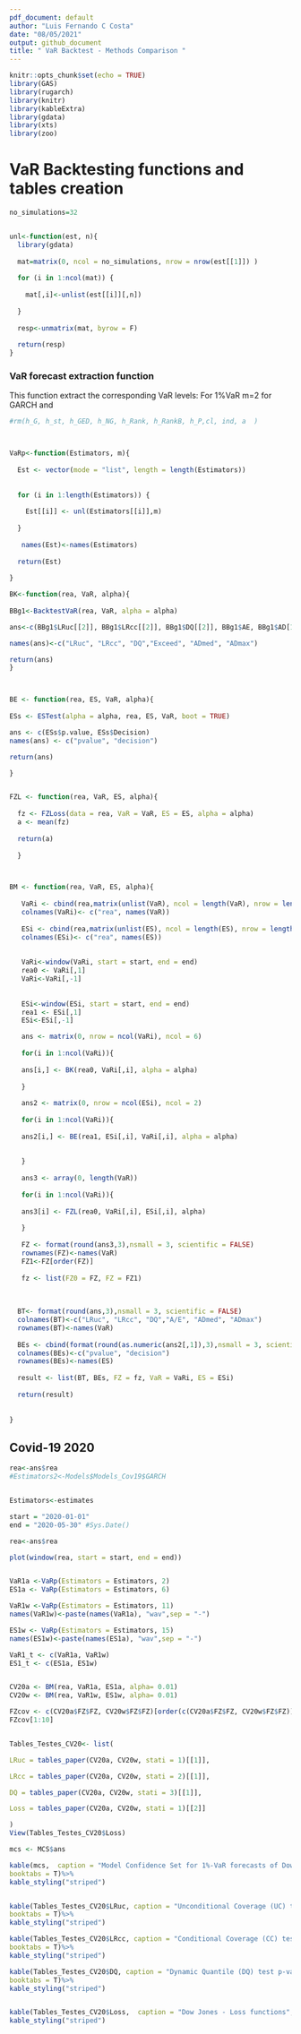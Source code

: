 ---
pdf_document: default
author: "Luis Fernando C Costa"
date: "08/05/2021"
output: github_document
title: " VaR Backtest - Methods Comparison "
---

```{r setup, include=FALSE}
knitr::opts_chunk$set(echo = TRUE)
library(GAS)
library(rugarch)
library(knitr)
library(kableExtra)
library(gdata)
library(xts)
library(zoo)

```

# VaR Backtesting functions and tables creation


```{r}

no_simulations=32


unl<-function(est, n){
  library(gdata)
  
  mat=matrix(0, ncol = no_simulations, nrow = nrow(est[[1]]) ) 
  
  for (i in 1:ncol(mat)) {
    
    mat[,i]<-unlist(est[[i]][,n])
    
  }
  
  resp<-unmatrix(mat, byrow = F)
  
  return(resp)
}


```


### VaR forecast extraction function

This function extract the corresponding VaR levels:
For 1%VaR m=2 for GARCH and 

```{r, eval=TRUE, echo=TRUE}

#rm(h_G, h_st, h_GED, h_NG, h_Rank, h_RankB, h_P,cl, ind, a  )



VaRp<-function(Estimators, m){
  
  Est <- vector(mode = "list", length = length(Estimators))
 
  
  for (i in 1:length(Estimators)) {
    
    Est[[i]] <- unl(Estimators[[i]],m)
    
  }
  
   names(Est)<-names(Estimators)
  
  return(Est)
  
}

```


```{r}

BK<-function(rea, VaR, alpha){
  
BBg1<-BacktestVaR(rea, VaR, alpha = alpha)

ans<-c(BBg1$LRuc[[2]], BBg1$LRcc[[2]], BBg1$DQ[[2]], BBg1$AE, BBg1$AD[1], BBg1$AD[2])

names(ans)<-c("LRuc", "LRcc", "DQ","Exceed", "ADmed", "ADmax")

return(ans)
}



BE <- function(rea, ES, VaR, alpha){
  
ESs <- ESTest(alpha = alpha, rea, ES, VaR, boot = TRUE)

ans <- c(ESs$p.value, ESs$Decision)
names(ans) <- c("pvalue", "decision")

return(ans)

}


FZL <- function(rea, VaR, ES, alpha){
  
  fz <- FZLoss(data = rea, VaR = VaR, ES = ES, alpha = alpha)
  a <- mean(fz)
  
  return(a)
  
  }




```


```{r}



BM <- function(rea, VaR, ES, alpha){
  
   VaRi <- cbind(rea,matrix(unlist(VaR), ncol = length(VaR), nrow = length(rea) ))
   colnames(VaRi)<- c("rea", names(VaR))
   
   ESi <- cbind(rea,matrix(unlist(ES), ncol = length(ES), nrow = length(rea) ))
   colnames(ESi)<- c("rea", names(ES))
   
   
   VaRi<-window(VaRi, start = start, end = end)
   rea0 <- VaRi[,1]
   VaRi<-VaRi[,-1]
   
   
   ESi<-window(ESi, start = start, end = end)
   rea1 <- ESi[,1]
   ESi<-ESi[,-1]

   ans <- matrix(0, nrow = ncol(VaRi), ncol = 6)  
   
   for(i in 1:ncol(VaRi)){
  
   ans[i,] <- BK(rea0, VaRi[,i], alpha = alpha)
  
   }
   
   ans2 <- matrix(0, nrow = ncol(ESi), ncol = 2)  
   
   for(i in 1:ncol(VaRi)){
  
   ans2[i,] <- BE(rea1, ESi[,i], VaRi[,i], alpha = alpha)
  
  
   }
   
   ans3 <- array(0, length(VaR))
   
   for(i in 1:ncol(VaRi)){
  
   ans3[i] <- FZL(rea0, VaRi[,i], ESi[,i], alpha)
  
   }
   
   FZ <- format(round(ans3,3),nsmall = 3, scientific = FALSE)
   rownames(FZ)<-names(VaR)
   FZ1<-FZ[order(FZ)]
   
   fz <- list(FZ0 = FZ, FZ = FZ1)
   
   
   
  BT<- format(round(ans,3),nsmall = 3, scientific = FALSE)
  colnames(BT)<-c("LRuc", "LRcc", "DQ","A/E", "ADmed", "ADmax")
  rownames(BT)<-names(VaR)
 
  BEs <- cbind(format(round(as.numeric(ans2[,1]),3),nsmall = 3, scientific = FALSE), ans2[,2])
  colnames(BEs)<-c("pvalue", "decision")
  rownames(BEs)<-names(ES)
  
  result <- list(BT, BEs, FZ = fz, VaR = VaRi, ES = ESi)
  
  return(result)
  
  
}


```

## Covid-19 2020

```{r}

rea<-ans$rea
#Estimators2<-Models$Models_Cov19$GARCH


Estimators<-estimates

start = "2020-01-01"
end = "2020-05-30" #Sys.Date()

rea<-ans$rea

plot(window(rea, start = start, end = end))


VaR1a <-VaRp(Estimators = Estimators, 2)
ES1a <- VaRp(Estimators = Estimators, 6) 

VaR1w <-VaRp(Estimators = Estimators, 11)
names(VaR1w)<-paste(names(VaR1a), "wav",sep = "-")

ES1w <- VaRp(Estimators = Estimators, 15) 
names(ES1w)<-paste(names(ES1a), "wav",sep = "-")

VaR1_t <- c(VaR1a, VaR1w)
ES1_t <- c(ES1a, ES1w)


CV20a <- BM(rea, VaR1a, ES1a, alpha= 0.01)
CV20w <- BM(rea, VaR1w, ES1w, alpha= 0.01)

FZcov <- c(CV20a$FZ$FZ, CV20w$FZ$FZ)[order(c(CV20a$FZ$FZ, CV20w$FZ$FZ))]
FZcov[1:10]


Tables_Testes_CV20<- list(

LRuc = tables_paper(CV20a, CV20w, stati = 1)[[1]],

LRcc = tables_paper(CV20a, CV20w, stati = 2)[[1]],

DQ = tables_paper(CV20a, CV20w, stati = 3)[[1]],

Loss = tables_paper(CV20a, CV20w, stati = 1)[[2]]

)
View(Tables_Testes_CV20$Loss)

```


```{r}

mcs <- MCS$ans

kable(mcs,  caption = "Model Confidence Set for 1%-VaR forecasts of Down Jones",
booktabs = T)%>%
kable_styling("striped")


kable(Tables_Testes_CV20$LRuc, caption = "Unconditional Coverage (UC) test p-values for 1%-VaR forecasts of Down Jones",
booktabs = T)%>%
kable_styling("striped")

kable(Tables_Testes_CV20$LRcc, caption = "Conditional Coverage (CC) test p-values for 1%-VaR forecasts of Down Jones",
booktabs = T)%>%
kable_styling("striped")

kable(Tables_Testes_CV20$DQ, caption = "Dynamic Quantile (DQ) test p-values for 1%-VaR forecasts of Down Jones",
booktabs = T)%>%
kable_styling("striped")


kable(Tables_Testes_CV20$Loss,  caption = "Dow Jones - Loss functions", booktabs = T)%>%
kable_styling("striped")






```

